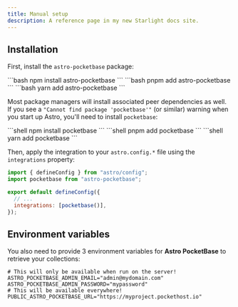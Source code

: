 ```yaml
---
title: Manual setup
description: A reference page in my new Starlight docs site.
---
```



## Installation

First, install the `astro-pocketbase` package:

<Tabs>
  <TabItem label="npm">
    ```bash
    npm install astro-pocketbase
    ```
  </TabItem>
  <TabItem label="pnpm">
    ```bash
    pnpm add astro-pocketbase
    ```
  </TabItem>
  <TabItem label="yarn">
    ```bash
    yarn add astro-pocketbase
    ```
  </TabItem>
</Tabs>

Most package managers will install associated peer dependencies as well. If you see a `"Cannot find package 'pocketbase'"` (or similar) 
warning when you start up Astro, you'll need to install `pocketbase`:

<Tabs>
  <TabItem label="npm">
    ```shell
    npm install pocketbase
    ```
  </TabItem>
  <TabItem label="pnpm">
    ```shell
    pnpm add pocketbase
    ```
  </TabItem>
  <TabItem label="yarn">
    ```shell
    yarn add pocketbase
    ```
  </TabItem>
</Tabs>

Then, apply the integration to your `astro.config.*` file using the `integrations` property:

```js ins="pocketbase()" ins={2} title="astro.config.mjs"
import { defineConfig } from "astro/config";
import pocketbase from "astro-pocketbase";

export default defineConfig({
  // ...
  integrations: [pocketbase()],
});
```

## Environment variables

You also need to provide 3 environment variables for **Astro PocketBase** to retrieve your collections:

```shell
# This will only be available when run on the server!
ASTRO_POCKETBASE_ADMIN_EMAIL="admin@mydomain.com"
ASTRO_POCKETBASE_ADMIN_PASSWORD="mypassword"
# This will be available everywhere!
PUBLIC_ASTRO_POCKETBASE_URL="https://myproject.pockethost.io"
```